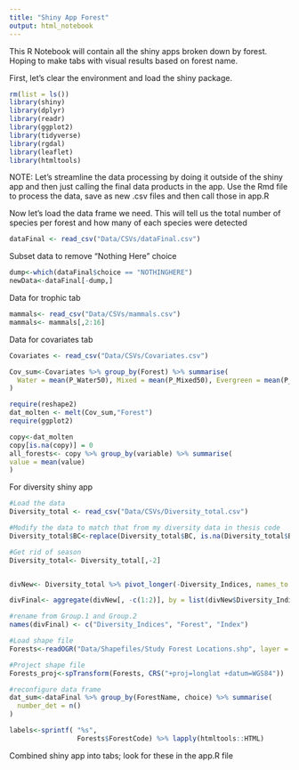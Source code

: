 ```yaml
---
title: "Shiny App Forest"
output: html_notebook
---
```



This R Notebook will contain all the shiny apps broken down by forest. Hoping to make tabs with visual results based on forest name.


First, let's clear the environment and load the shiny package.
```r
rm(list = ls())
library(shiny)
library(dplyr)
library(readr)
library(ggplot2)
library(tidyverse)
library(rgdal)
library(leaflet)
library(htmltools)
```

NOTE: Let's streamline the data processing by doing it outside of the shiny app and then just calling the final data products in the app.  Use the Rmd file to process the data, save as new .csv files and then call those in app.R


Now let's load the data frame we need. This will tell us the total number of species per forest and how many of each species were detected
```r
dataFinal <- read_csv("Data/CSVs/dataFinal.csv")
```

Subset data to remove "Nothing Here" choice
```r
dump<-which(dataFinal$choice == "NOTHINGHERE")
newData<-dataFinal[-dump,]
```


Data for trophic tab
```r
mammals<- read_csv("Data/CSVs/mammals.csv")
mammals<- mammals[,2:16]
```



Data for covariates tab
```r
Covariates <- read_csv("Data/CSVs/Covariates.csv")

Cov_sum<-Covariates %>% group_by(Forest) %>% summarise(
  Water = mean(P_Water50), Mixed = mean(P_Mixed50), Evergreen = mean(P_Evergreen50), Deciduous = mean(P_Deciduous50), Development = mean(P_Development50), Agriculture = mean(P_Agriculture50), Barren = mean(P_Barren50), Shrub = mean(P_Shrub50), Wetland = mean(P_Wetland50), Herbaceous = mean(P_Herb50)
)

require(reshape2)
dat_molten <- melt(Cov_sum,"Forest")
require(ggplot2)

copy<-dat_molten
copy[is.na(copy)] = 0
all_forests<- copy %>% group_by(variable) %>% summarise(
value = mean(value)
)


```

For diversity shiny app
```r
#Load the data
Diversity_total <- read_csv("Data/CSVs/Diversity_total.csv")

#Modify the data to match that from my diversity data in thesis code
Diversity_total$BC<-replace(Diversity_total$BC, is.na(Diversity_total$BC), 0)

#Get rid of season
Diversity_total<- Diversity_total[,-2]


divNew<- Diversity_total %>% pivot_longer(-Diversity_Indices, names_to = "Forest", values_to = "index")

divFinal<- aggregate(divNew[, -c(1:2)], by = list(divNew$Diversity_Indices, divNew$Forest), FUN = mean)

#rename from Group.1 and Group.2 
names(divFinal) <- c("Diversity_Indices", "Forest", "Index")

```

```r
#Load shape file 
Forests<-readOGR("Data/Shapefiles/Study Forest Locations.shp", layer = "Study Forest Locations")

#Project shape file
Forests_proj<-spTransform(Forests, CRS("+proj=longlat +datum=WGS84"))

#reconfigure data frame
dat_sum<-dataFinal %>% group_by(ForestName, choice) %>% summarise(
  number_det = n()
)

labels<-sprintf( "%s", 
                 Forests$ForestCode) %>% lapply(htmltools::HTML)
```

Combined shiny app into tabs; look for these in the app.R file


